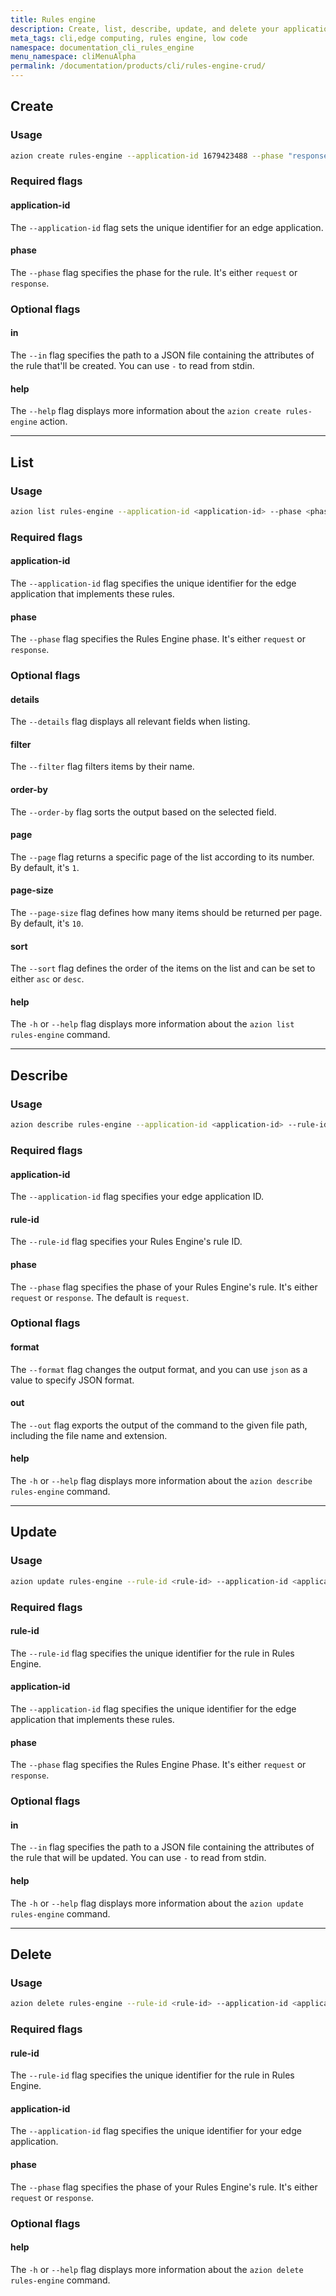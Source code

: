 ```yaml
---
title: Rules engine
description: Create, list, describe, update, and delete your application's Rules Engine's rules through Azion CLI. 
meta_tags: cli,edge computing, rules engine, low code
namespace: documentation_cli_rules_engine
menu_namespace: cliMenuAlpha
permalink: /documentation/products/cli/rules-engine-crud/
---
```


## Create

### Usage

```bash
azion create rules-engine --application-id 1679423488 --phase "response" --in `./file.json`
```

### Required flags

#### application-id

The `--application-id` flag sets the unique identifier for an edge application.

#### phase

The `--phase` flag specifies the phase for the rule. It's either `request` or `response`.

### Optional flags

#### in

The `--in` flag specifies the path to a JSON file containing the attributes of the rule that'll be created. You can use `-` to read from stdin.

#### help

The `--help` flag displays more information about the `azion create rules-engine` action.

---

## List

### Usage

```bash
azion list rules-engine --application-id <application-id> --phase <phase>
```

### Required flags

#### application-id

The `--application-id` flag specifies the unique identifier for the edge application that implements these rules.

#### phase

The `--phase` flag specifies the Rules Engine phase. It's either `request` or `response`.

### Optional flags

#### details

The `--details` flag displays all relevant fields when listing.

#### filter

The `--filter` flag filters items by their name.

#### order-by

The `--order-by` flag sorts the output based on the selected field.

#### page

The `--page` flag returns a specific page of the list according to its number. By default, it's `1`.

#### page-size

The `--page-size` flag defines how many items should be returned per page. By default, it's `10`.

#### sort

The `--sort` flag defines the order of the items on the list and can be set to either `asc` or `desc`.

#### help

The `-h` or `--help` flag displays more information about the `azion list rules-engine` command.

---

## Describe

### Usage

```bash
azion describe rules-engine --application-id <application-id> --rule-id <rule-id> --phase <phase> [--format <format>] [--out <output-file>]
```

### Required flags

#### application-id

The `--application-id` flag specifies your edge application ID.

#### rule-id

The `--rule-id` flag specifies your Rules Engine's rule ID.

#### phase

The `--phase` flag specifies the phase of your Rules Engine's rule. It's either `request` or `response`. The default is `request`.

### Optional flags

#### format

The `--format` flag changes the output format, and you can use `json` as a value to specify JSON format.

#### out

The `--out` flag exports the output of the command to the given file path, including the file name and extension.

#### help

The `-h` or `--help` flag displays more information about the `azion describe rules-engine` command.

---

## Update

### Usage

```bash
azion update rules-engine --rule-id <rule-id> --application-id <application-id> --phase <phase> --in <rule-json>
```

### Required flags

#### rule-id

The `--rule-id` flag specifies the unique identifier for the rule in Rules Engine.

#### application-id

The `--application-id` flag specifies the unique identifier for the edge application that implements these rules.

#### phase

The `--phase` flag specifies the Rules Engine Phase. It's either `request` or `response`.

### Optional flags

#### in

The `--in` flag specifies the path to a JSON file containing the attributes of the rule that will be updated. You can use `-` to read from stdin.

#### help

The `-h` or `--help` flag displays more information about the `azion update rules-engine` command.

---

## Delete

### Usage

```bash
azion delete rules-engine --rule-id <rule-id> --application-id <application-id> --phase <phase>
```

### Required flags

#### rule-id

The `--rule-id` flag specifies the unique identifier for the rule in Rules Engine.

#### application-id

The `--application-id` flag specifies the unique identifier for your edge application.

#### phase

The `--phase` flag specifies the phase of your Rules Engine's rule. It's either `request` or `response`.

### Optional flags

#### help

The `-h` or `--help` flag displays more information about the `azion delete rules-engine` command.

